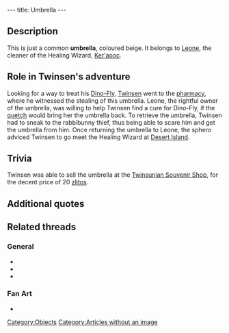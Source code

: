 ---
title: Umbrella
---

{{Quote|
Quote=This umbrella belongs to a pharmacy customer.|
Character=Official description}}

==Description==
This is just a common '''umbrella''', coloured beige. It belongs to [[Leone]], the cleaner of the Healing Wizard, [[Ker'aooc]].

==Role in Twinsen's adventure==
Looking for a way to treat his [[Dino-Fly]], [[Twinsen]] went to the [[pharmacy]], where he witnessed the stealing of this umbrella. Leone, the rightful owner of the umbrella, was willing to help Twinsen find a cure for Dino-Fly, if the [[quetch]] would bring her the umbrella back. To retrieve the umbrella, Twinsen had to sneak to the rabbibunny thief, thus being able to scare him and get the umbrella from him. Once returning the umbrella to Leone, the sphero adviced Twinsen to go meet the Healing Wizard at [[Desert Island]].

==Trivia==
Twinsen was able to sell the umbrella at the [[Twinsunian Souvenir Shop]], for the decent price of 20 [[zlitos]].

==Additional quotes==
{{Quote|
Quote=Here's the deal. I will tell you how to treat your Dino-Fly, if you would bring back my umbrella. Use your smarts but remember that, in life, haste makes waste...|
Character=Leone}}
{{Quote|
Quote=The umbrella please.|
Character=Twinsen}}
{{Quote|
Quote=But that's my umb...Oh<nowiki>!!!</nowiki> excuse me...I thought it was mine. Boohooo, I'm so embarrassed...I keep making mistakes.|
Character=The umbrella thief}}
{{Quote|
Quote=You just found the customer's umbrella.|
Character=When Twinsen received the umbrella}}

==Related threads==
===General===
* {{thread|id=7656|title=An umbrella??}}
* {{thread|id=5906|title=Another strange quote}}
* {{thread|id=155|title=Twinsun - a happy jolly place? I THINK NOT}}

===Fan Art===
* {{post|id=112171|title=Lba3}}

[[Category:Objects]]
[[Category:Articles without an image]]